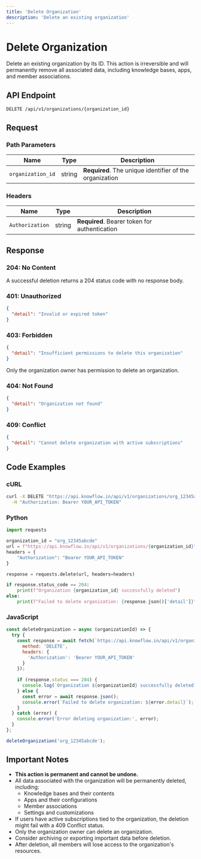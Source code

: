 ```yaml
---
title: 'Delete Organization'
description: 'Delete an existing organization'
---
```


# Delete Organization

Delete an existing organization by its ID. This action is irreversible and will permanently remove all associated data, including knowledge bases, apps, and member associations.

## API Endpoint

```
DELETE /api/v1/organizations/{organization_id}
```

## Request

### Path Parameters

| Name | Type | Description |
| ---- | ---- | ----------- |
| `organization_id` | string | **Required**. The unique identifier of the organization |

### Headers

| Name | Type | Description |
| ---- | ---- | ----------- |
| `Authorization` | string | **Required**. Bearer token for authentication |

## Response

### 204: No Content

A successful deletion returns a 204 status code with no response body.

### 401: Unauthorized

```json
{
  "detail": "Invalid or expired token"
}
```

### 403: Forbidden

```json
{
  "detail": "Insufficient permissions to delete this organization"
}
```

<Note>
Only the organization owner has permission to delete an organization.
</Note>

### 404: Not Found

```json
{
  "detail": "Organization not found"
}
```

### 409: Conflict

```json
{
  "detail": "Cannot delete organization with active subscriptions"
}
```

## Code Examples

### cURL

```bash
curl -X DELETE "https://api.knowflow.in/api/v1/organizations/org_12345abcde" \
  -H "Authorization: Bearer YOUR_API_TOKEN"
```

### Python

```python
import requests

organization_id = "org_12345abcde"
url = f"https://api.knowflow.in/api/v1/organizations/{organization_id}"
headers = {
    "Authorization": "Bearer YOUR_API_TOKEN"
}

response = requests.delete(url, headers=headers)

if response.status_code == 204:
    print(f"Organization {organization_id} successfully deleted")
else:
    print(f"Failed to delete organization: {response.json()['detail']}")
```

### JavaScript

```javascript
const deleteOrganization = async (organizationId) => {
  try {
    const response = await fetch(`https://api.knowflow.in/api/v1/organizations/${organizationId}`, {
      method: 'DELETE',
      headers: {
        'Authorization': 'Bearer YOUR_API_TOKEN'
      }
    });
    
    if (response.status === 204) {
      console.log(`Organization ${organizationId} successfully deleted`);
    } else {
      const error = await response.json();
      console.error(`Failed to delete organization: ${error.detail}`);
    }
  } catch (error) {
    console.error('Error deleting organization:', error);
  }
};

deleteOrganization('org_12345abcde');
```

## Important Notes

- **This action is permanent and cannot be undone.**
- All data associated with the organization will be permanently deleted, including:
  - Knowledge bases and their contents
  - Apps and their configurations
  - Member associations
  - Settings and customizations
- If users have active subscriptions tied to the organization, the deletion might fail with a 409 Conflict status.
- Only the organization owner can delete an organization.
- Consider archiving or exporting important data before deletion.
- After deletion, all members will lose access to the organization's resources. 